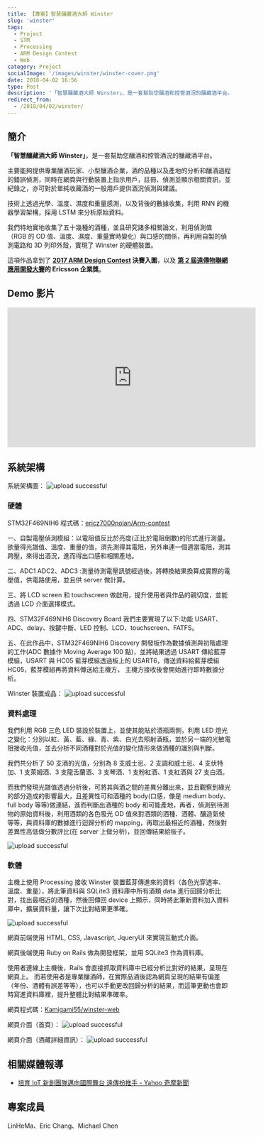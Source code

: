 ```yaml
---
title: 【專案】智慧釀藏酒大師 Winster
slug: 'winster'
tags:
  - Project
  - STM
  - Processing
  - ARM Design Contest
  - Web
category: Project
socialImage: '/images/winster/winster-cover.png'
date: 2018-04-02 16:56
type: Post
description: '「智慧釀藏酒大師 Winster」，是一套幫助您釀酒和控管酒況的釀藏酒平台。主要能夠提供專業釀酒玩家、小型釀酒企業，酒的品種以及產地的分析和釀酒過程的錯誤偵測。'
redirect_from:
  - /2018/04/02/winster/
---
```


## 簡介

**「智慧釀藏酒大師 Winster」**，是一套幫助您釀酒和控管酒況的釀藏酒平台。

主要能夠提供專業釀酒玩家、小型釀酒企業，酒的品種以及產地的分析和釀酒過程的錯誤偵測，同時在網頁與行動裝置上指示用戶，註冊、偵測並顯示相關資訊，並紀錄之，亦可對於單純收藏酒的一般用戶提供酒況偵測與建議。

技術上透過光學、溫度、濕度和重量感測，以及背後的數據收集，利用 RNN 的機器學習架構，採用 LSTM 來分析原始資料。

我們特地實地收集了五十幾種的酒種，並且研究諸多相關論文，利用偵測值（RGB 的 OD 值、溫度、濕度、重量實時變化）與口感的關係，再利用自製的偵測電路和 3D 列印外殼，實現了 Winster 的硬體裝置。

這項作品拿到了 **[2017 ARM Design Contest](http://www.armdesigncontest.com/customers/login/) 決賽入圍**，以及 **[第 2 屆遠傳物聯網應用開發大賽](http://promotion.fetnet.net/ebu/2017IoTHackathon/index.html)的 Ericsson 企業獎**。

## Demo 影片

<iframe
  width="560"
  height="315"
  src="https://www.youtube-nocookie.com/embed/KtZpLWXkcy4"
  frameBorder="0"
  allow="accelerometer; autoplay; clipboard-write; encrypted-media; gyroscope; picture-in-picture"
  allowFullScreen
></iframe>

## 系統架構

系統架構圖：
![upload successful](/images/winster/pasted-8.png)

### 硬體

STM32F469NIH6 程式碼：[ericz7000nolan/Arm-contest](https://github.com/ericz7000nolan/Arm-contest)

一、自製電壓偵測模組：以電阻值反比於亮度(正比於電阻倒數)的形式進行測量。欲量得光譜值、溫度、重量的值，須先測得其電阻，另外串連一個適當電阻，測其跨壓，來得出酒況，進而得出口感和相關產地。

二、ADC1 ADC2、ADC3 :測量待測電壓訊號經過後，將轉換結果換算成實際的電壓值，供電路使用，並且供 server 做計算。

三、將 LCD screen 和 touchscreen 做啟用，提升使用者與作品的親切度，並能透過 LCD 介面選擇模式。

四、STM32F469NIH6 Discovery Board 我們主要實現了以下:功能 USART、ADC、delay、按鍵中斷、LED 控制、LCD、touchscreen、FATFS。

五、在此作品中，STM32F469NIH6 Discovery 開發板作為數據偵測與初階處理的工作(ADC 數據作 Moving Average 100 點)，並將結果透過 USART 傳給藍芽模組，USART 與 HC05 藍芽模組透過板上的 USART6，傳送資料給藍芽模組 HC05，藍芽模組再將資料傳送給主機方， 主機方接收後會開始進行即時數據分析。

Winster 裝置成品：
![upload successful](/images/winster/pasted-11.png)

### 資料處理

我們利用 RGB 三色 LED 裝設於裝置上，並使其能貼於酒瓶兩側，利用 LED 燈光之變化：分別以紅、黃、藍、綠、青、紫、白光去照射酒瓶，並於另一端的光敏電阻接收光值，並去分析不同酒種對於光值的變化情形來做酒種的識別與判斷。

我們共分析了 50 支酒的光值，分別為 8 支威士忌、2 支調和威士忌、4 支伏特加、1 支萊姆酒、3 支龍舌蘭酒、3 支琴酒、1 支粉紅酒、1 支紅酒與 27 支白酒。

而我們發現光譜值透過分析後，可將其與酒之間的差異分離出來，並且觀察到綠光的部分造成的影響最大，且差異性可和酒種的 body(口感，像是 medium body、full body 等等)做連結，進而判斷出酒種的 body 和可能產地，再者，偵測到待測物的原始資料後，利用酒類的各色吸光 OD 值來對酒類的酒種、酒體、釀造氣候等等，與資料庫的數據進行迴歸分析的 mapping，再取出最相近的酒種，然後對差異性高低做分數評比(在 server 上做分析)，並回傳結果給板子。

![upload successful](/images/winster/pasted-12.png)

### 軟體

主機上使用 Processing 接收 Winster 裝置藍芽傳進來的資料（各色光穿透率、溫度、重量），將此筆資料與 SQLite3 資料庫中所有酒類 data 進行回歸分析比對，找出最相近的酒種，然後回傳回 device 上顯示，同時將此筆新資料加入資料庫中，擴展資料量，讓下次比對結果更準確。

![upload successful](/images/winster/pasted-13.png)

網頁前端使用 HTML, CSS, Javascript, JqueryUI 來實現互動式介面。

網頁後端使用 Ruby on Rails 做為開發框架，並用 SQLite3 作為資料庫。

使用者連線上主機後，Rails 會直接抓取資料庫中已經分析比對好的結果，呈現在網頁上。
而若使用者是專業釀酒師，在實際品酒後認為網頁呈現的結果有偏差（年份、酒體有誤差等等），也可以手動更改回歸分析的結果，而這筆更動也會即時寫進資料庫裡，提升整體比對結果準確率。

網頁程式碼：[Kamigami55/winster-web](https://github.com/Kamigami55/winster-web)

網頁介面（首頁）：
![upload successful](/images/winster/pasted-9.png)

網頁介面（酒藏詳細資訊）：
![upload successful](/images/winster/pasted-10.png)

## 相關媒體報導

- [培育 IoT 新創團隊邁向國際舞台 遠傳扮推手 - Yahoo 奇摩新聞](https://tw.news.yahoo.com/%E5%9F%B9%E8%82%B2iot%E6%96%B0%E5%89%B5%E5%9C%98%E9%9A%8A%E9%82%81%E5%90%91%E5%9C%8B%E9%9A%9B%E8%88%9E%E5%8F%B0-%E9%81%A0%E5%82%B3%E6%89%AE%E6%8E%A8%E6%89%8B-084206839.html)

## 專案成員

LinHeMa、Eric Chang、Michael Chen
